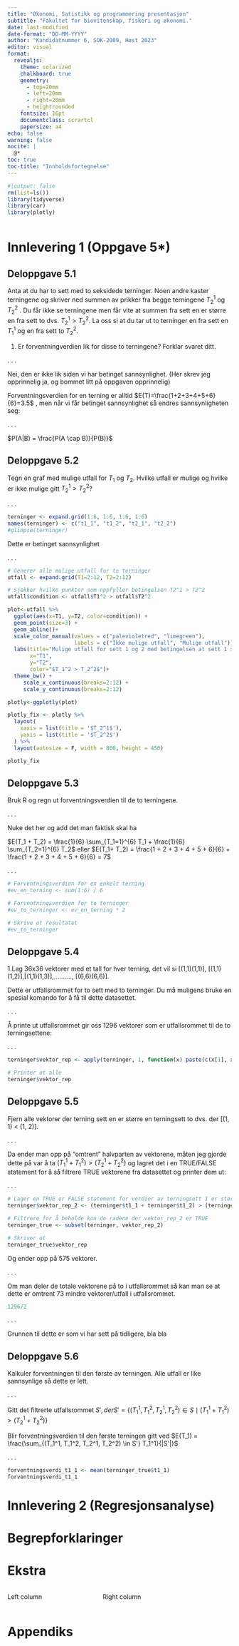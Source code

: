 ```yaml
---
title: "Økonomi, Satistikk og programmering presentasjon"
subtitle: "Fakultet for biovitenskap, fiskeri og økonomi."
date: last-modified
date-format: "DD-MM-YYYY"
author: "Kandidatnummer 6, SOK-2009, Høst 2023"
editor: visual
format: 
  revealjs:
    theme: solarized
    chalkboard: true
    geometry:
      - top=20mm
      - left=20mm
      - right=20mm
      - heightrounded
    fontsize: 16pt
    documentclass: scrartcl
    papersize: a4
echo: false
warning: false
nocite: |
  @*
toc: true
toc-title: "Innholdsfortegnelse"
---
```


```r
#|output: false
rm(list=ls())
library(tidyverse)
library(car)
library(plotly)
```

```r

```

# Innlevering 1 (Oppgave 5\*)

## Deloppgave 5.1

Anta at du har to sett med to seksidede terninger. Noen andre kaster terningene og skriver ned summen av prikker fra begge terningene $T^1_2$ og $T^2_2$ . Du får ikke se terningene men får vite at summen fra sett en er større en fra sett to dvs. $T^1_2 > T^2_2$. La oss si at du tar ut to terninger en fra sett en $T^1_1$ og en fra sett to $T^2_2$.

1.  Er forventningverdien lik for disse to terningene? Forklar svaret ditt.

. . .

Nei, den er ikke lik siden vi har betinget sannsynlighet. (Her skrev jeg opprinnelig ja, og bommet litt på oppgaven opprinnelig)

Forventningsverdien for en terning er alltid $E(T)=\frac{1+2+3+4+5+6}{6}=3.5$ , men når vi får betinget sannsynlighet så endres sannsynligheten seg:

. . .

$P(A|B) = \frac{P(A \cap B)}{P(B)}$

## Deloppgave 5.2

Tegn en graf med mulige utfall for $T_1$ og $T_2$. Hvilke utfall er mulige og hvilke er ikke mulige gitt $T^1_2>T^2_2$?

. . .

```r
terninger <- expand.grid(1:6, 1:6, 1:6, 1:6) 
names(terninger) <- c("t1_1", "t1_2", "t2_1", "t2_2")
#glimpse(terninger)
```

Dette er betinget sannsynlighet

. . .

```r

# Generer alle mulige utfall for to terninger
utfall <- expand.grid(T1=2:12, T2=2:12)

# Sjekker hvilke punkter som oppfyller betingelsen T2^1 > T2^2
utfall$condition <- utfall$T1^2 > utfall$T2^2

plot<-utfall %>%
  ggplot(aes(x=T1, y=T2, color=condition)) +
  geom_point(size=3) +
  geom_abline()+
  scale_color_manual(values = c("palevioletred", "limegreen"),
                     labels = c("Ikke mulige utfall", "Mulige utfall"))+
  labs(title="Mulige utfall for sett 1 og 2 med betingelsen at sett 1 > 2",
       x="T1",
       y="T2",
       color="$T_1^2 > T_2^2$")+
  theme_bw() +
     scale_x_continuous(breaks=2:12) +
     scale_y_continuous(breaks=2:12)

plotly<-ggplotly(plot)

plotly_fix <- plotly %>%
  layout(
    xaxis = list(title = '$T_2^1$'),
    yaxis = list(title = '$T_2^2$')
  ) %>%
  layout(autosize = F, width = 800, height = 450)

plotly_fix
```

## Deloppgave 5.3

Bruk R og regn ut forventningsverdien til de to terningene.

. . .

Nuke det her og add det man faktisk skal ha

$E(T_1 + T_2) = \frac{1}{6} \sum_{T_1=1}^{6} T_1 + \frac{1}{6} \sum_{T_2=1}^{6} T_2$ eller $E(T_1+ T_2) = \frac{1 + 2 + 3 + 4 + 5 + 6}{6} + \frac{1 + 2 + 3 + 4 + 5 + 6}{6} = 7$

. . .

```r
# Forventningsverdien for en enkelt terning
#ev_en_terning <- sum(1:6) / 6

# Forventningsverdien for to terninger
#ev_to_terninger <- ev_en_terning * 2

# Skrive ut resultatet
#ev_to_terninger
```

## Deloppgave 5.4

1.Lag 36x36 vektorer med et tall for hver terning, det vil si \[(1,1)(1,1)\], \[(1,1)(1,2)\],\[(1,1)(1,3)\],.........., \[(6,6)(6,6)\].

Dette er utfallsrommet for to sett med to terninger. Du må muligens bruke en spesial komando for å få til dette datasettet.

. . .

Å printe ut utfallsrommet gir oss 1296 vektorer som er utfallsrommet til de to terningsettene:

. . .

```r
terninger$vektor_rep <- apply(terninger, 1, function(x) paste(c(x[1], x[2], x[3], x[4]), collapse = " "))

# Printer ut alle
terninger$vektor_rep
```

## Deloppgave 5.5

Fjern alle vektorer der terning sett en er større en terningsett to dvs. der \[(1, 1) \< (1, 2)\].

. . .

Da ender man opp på "omtrent" halvparten av vektorene, måten jeg gjorde dette på var å ta $({T_1^1} + {T_1^2}) > (T_2^1 + T_2^2)$ og lagret det i en TRUE/FALSE statement for å så filtrere TRUE vektorene fra datasettet og printer dem ut:

. . .

```r
# Lager en TRUE or FALSE statement for verdier av terningsett 1 er større enn terningsett 2
terninger$vektor_rep_2 <- (terninger$t1_1 + terninger$t1_2) > (terninger$t2_1 + terninger$t2_2)

# Filtrere for å beholde kun de radene der vektor_rep_2 er TRUE
terninger_true <- subset(terninger, vektor_rep_2)

# Skriver ut
terninger_true$vektor_rep
```

Og ender opp på 575 vektorer.

. . .

Om man deler de totale vektorene på to i utfallsrommet så kan man se at dette er omtrent 73 mindre vektorer/utfall i utfallsrommet.

```r
1296/2
```

. . .

Grunnen til dette er som vi har sett på tidligere, bla bla

## Deloppgave 5.6

Kalkuler forventningen til den første av terningen. Alle utfall er like sannsynlige så dette er lett.

. . .

Gitt det filtrerte utfallsrommet $S' , der S' = \{ (T_1^1, T_1^2, T_2^1, T_2^2) \in S \mid (T_1^1 + T_1^2) > (T_2^1 + T_2^2) \}$

Blir forventningsverdien til den første terningen gitt ved $E(T_1) = \frac{\sum_{(T_1^1, T_1^2, T_2^1, T_2^2) \in S'} T_1^1}{|S'|}$

. . .

```r
forventningsverdi_t1_1 <- mean(terninger_true$t1_1)
forventningsverdi_t1_1
```

# Innlevering 2 (Regresjonsanalyse)

# Begrepforklaringer

# Ekstra

::: columns
::: {.column width="40%"}
Left column
:::

::: {.column width="60%"}
Right column
:::
:::

# Appendiks
